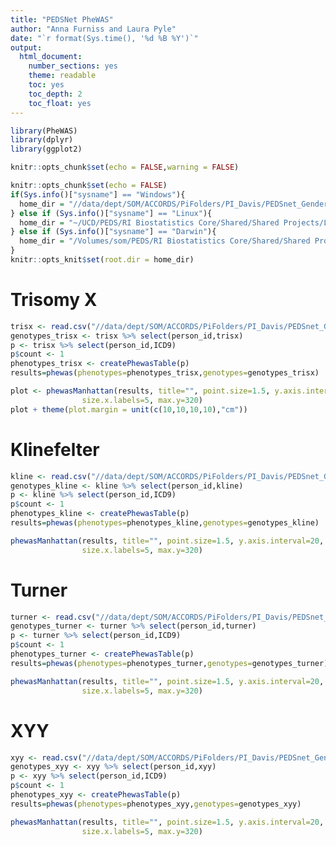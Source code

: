 ```yaml
---
title: "PEDSNet PheWAS"
author: "Anna Furniss and Laura Pyle"
date: "`r format(Sys.time(), '%d %B %Y')`"
output:
  html_document:
    number_sections: yes
    theme: readable
    toc: yes
    toc_depth: 2
    toc_float: yes
---
```


```r
library(PheWAS)
library(dplyr)
library(ggplot2)

knitr::opts_chunk$set(echo = FALSE,warning = FALSE)

knitr::opts_chunk$set(echo = FALSE)
if(Sys.info()["sysname"] == "Windows"){
  home_dir = "//data/dept/SOM/ACCORDS/PiFolders/PI_Davis/PEDSnet_Gender_Differences/DATA_Secure/B-ACCORDS_Analysts/SAS Data/PheWAS/SCA Data"
} else if (Sys.info()["sysname"] == "Linux"){
  home_dir = "~/UCD/PEDS/RI Biostatistics Core/Shared/Shared Projects/Laura/BDC/Projects"
} else if (Sys.info()["sysname"] == "Darwin"){
  home_dir = "/Volumes/som/PEDS/RI Biostatistics Core/Shared/Shared Projects/Laura/BDC/Projects"
}
knitr::opts_knit$set(root.dir = home_dir)
```

# Trisomy X

```r
trisx <- read.csv("//data/dept/SOM/ACCORDS/PiFolders/PI_Davis/PEDSnet_Gender_Differences/DATA_Secure/B-ACCORDS_Analysts/SAS Data/PheWAS/SCA Data/TrisX_PheWAS.csv",colClasses = c('character','numeric','character','character','character','character'))
genotypes_trisx <- trisx %>% select(person_id,trisx)
p <- trisx %>% select(person_id,ICD9)
p$count <- 1
phenotypes_trisx <- createPhewasTable(p)
results=phewas(phenotypes=phenotypes_trisx,genotypes=genotypes_trisx)
```

```r
plot <- phewasManhattan(results, title="", point.size=1.5, y.axis.interval=20, annotate.size=2,
                size.x.labels=5, max.y=320) 
plot + theme(plot.margin = unit(c(10,10,10,10),"cm"))
```

# Klinefelter

```r
kline <- read.csv("//data/dept/SOM/ACCORDS/PiFolders/PI_Davis/PEDSnet_Gender_Differences/DATA_Secure/B-ACCORDS_Analysts/SAS Data/PheWAS/SCA Data/Kline_PheWAS.csv",colClasses = c('character','numeric','character','character','character','character'))
genotypes_kline <- kline %>% select(person_id,kline)
p <- kline %>% select(person_id,ICD9)
p$count <- 1
phenotypes_kline <- createPhewasTable(p)
results=phewas(phenotypes=phenotypes_kline,genotypes=genotypes_kline)
```

```r
phewasManhattan(results, title="", point.size=1.5, y.axis.interval=20, annotate.size=2,
                size.x.labels=5, max.y=320)
```

# Turner

```r
turner <- read.csv("//data/dept/SOM/ACCORDS/PiFolders/PI_Davis/PEDSnet_Gender_Differences/DATA_Secure/B-ACCORDS_Analysts/SAS Data/PheWAS/SCA Data/Turner_PheWAS.csv",colClasses = c('character','numeric','character','character','character','character'))
genotypes_turner <- turner %>% select(person_id,turner)
p <- turner %>% select(person_id,ICD9)
p$count <- 1
phenotypes_turner <- createPhewasTable(p)
results=phewas(phenotypes=phenotypes_turner,genotypes=genotypes_turner)
```

```r
phewasManhattan(results, title="", point.size=1.5, y.axis.interval=20, annotate.size=2,
                size.x.labels=5, max.y=320)
```

# XYY

```r
xyy <- read.csv("//data/dept/SOM/ACCORDS/PiFolders/PI_Davis/PEDSnet_Gender_Differences/DATA_Secure/B-ACCORDS_Analysts/SAS Data/PheWAS/SCA Data/XYY_PheWAS.csv",colClasses = c('character','numeric','character','character','character','character'))
genotypes_xyy <- xyy %>% select(person_id,xyy)
p <- xyy %>% select(person_id,ICD9)
p$count <- 1
phenotypes_xyy <- createPhewasTable(p)
results=phewas(phenotypes=phenotypes_xyy,genotypes=genotypes_xyy)
```

```r
phewasManhattan(results, title="", point.size=1.5, y.axis.interval=20, annotate.size=2,
                size.x.labels=5, max.y=320)
```